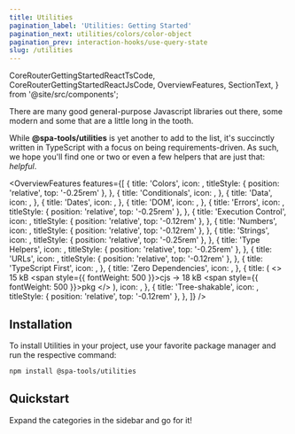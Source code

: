 ```yaml
---
title: Utilities
pagination_label: 'Utilities: Getting Started'
pagination_next: utilities/colors/color-object
pagination_prev: interaction-hooks/use-query-state
slug: /utilities
---
```


  CoreRouterGettingStartedReactTsCode,
  CoreRouterGettingStartedReactJsCode,
  OverviewFeatures,
  SectionText,
} from '@site/src/components';

There are many good general-purpose Javascript libraries out there, some modern and some
that are a little long in the tooth.

While **@spa-tools/utilities** is yet another to add to the list, it's succinctly written
in TypeScript with a focus on being requirements-driven. As such, we hope you'll find one
or two or even a few helpers that are just that: _helpful_.

<OverviewFeatures
  features={[
    {
      title: 'Colors',
      icon: <IoColorPaletteOutline fontSize='2.25rem' />,
      titleStyle: { position: 'relative', top: '-0.25rem' },
    },
    {
      title: 'Conditionals',
      icon: <TbArrowFork fontSize='1.75rem' />,
    },
    {
      title: 'Data',
      icon: <BsClipboardData fontSize='1.75rem' />,
    },
    {
      title: 'Dates',
      icon: <BsCalendar2Date fontSize='1.75rem' />,
    },
    {
      title: 'DOM',
      icon: <FaSitemap fontSize='1.75rem' />,
    },
    {
      title: 'Errors',
      icon: <TbFaceIdError fontSize='2.25rem' />,
      titleStyle: { position: 'relative', top: '-0.25rem' },
    },
    {
      title: 'Execution Control',
      icon: <RiFlowChart fontSize='2rem' />,
      titleStyle: { position: 'relative', top: '-0.12rem' },
    },
    {
      title: 'Numbers',
      icon: <GoNumber fontSize='2rem' />,
      titleStyle: { position: 'relative', top: '-0.12rem' },
    },
    {
      title: 'Strings',
      icon: <VscWordWrap fontSize='2.25rem' />,
      titleStyle: { position: 'relative', top: '-0.25rem' },
    },
    {
      title: 'Type Helpers',
      icon: <MdOutlineDataObject fontSize='2.25rem' />,
      titleStyle: { position: 'relative', top: '-0.25rem' },
    },
    {
      title: 'URLs',
      icon: <RiInputCursorMove fontSize='2rem' />,
      titleStyle: { position: 'relative', top: '-0.12rem' },
    },
    {
      title: 'TypeScript First',
      icon: <SiTypescript fontSize='1.75rem' />,
    },
    {
      title: 'Zero Dependencies',
      icon: <FaCreativeCommonsZero fontSize='1.75rem' />,
    },
    {
      title: (
        <>
          15 kB <span style={{ fontWeight: 500 }}>cjs</span> → 18 kB <span style={{ fontWeight: 500 }}>pkg</span>
        </>
      ),
      icon: <LuPackageOpen fontSize='1.75rem' />,
    },
    {
      title: 'Tree-shakable',
      icon: <LuTrees fontSize='2rem' />,
      titleStyle: { position: 'relative', top: '-0.12rem' },
    },
  ]}
/>

## Installation

<SectionText bottomMargin='0' topMargin='0'>
  To install Utilities in your project, use your favorite package manager and run the respective command:
</SectionText>

```bash npm2yarn
npm install @spa-tools/utilities
```

## Quickstart

Expand the categories in the sidebar and go for it!
